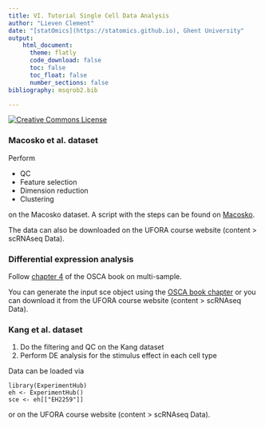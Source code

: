 ```yaml
---
title: VI. Tutorial Single Cell Data Analysis 
author: "Lieven Clement"
date: "[statOmics](https://statomics.github.io), Ghent University"
output:
    html_document:
      theme: flatly     
      code_download: false
      toc: false
      toc_float: false
      number_sections: false
bibliography: msqrob2.bib

---
```


<a rel="license" href="https://creativecommons.org/licenses/by-nc-sa/4.0"><img alt="Creative Commons License" style="border-width:0" src="https://i.creativecommons.org/l/by-nc-sa/4.0/88x31.png" /></a>

### Macosko et al. dataset

Perform 

- QC
- Feature selection
- Dimension reduction 
- Clustering

on the Macosko dataset. A script with the steps can be found on
[Macosko](./singleCell_MacoskoWorkflow_blank.html). 

The data can also be downloaded on the UFORA course website (content > scRNAseq Data). 

### Differential expression analysis 

Follow [chapter 4](http://bioconductor.org/books/3.16/OSCA.multisample/multi-sample-comparisons.html) of the OSCA book on multi-sample.

You can generate the input sce object using the [OSCA book chapter](http://bioconductor.org/books/3.16/OSCA.multisample/chimeric-mouse-embryo-10x-genomics.html#chimeric-mouse-embryo-10x-genomics) or you can download it from the UFORA course website (content > scRNAseq Data). 

### Kang et al. dataset

1. Do the filtering and QC on the Kang dataset 
2. Perform DE analysis for the stimulus effect in each cell type

Data can be loaded via 

```
library(ExperimentHub)
eh <- ExperimentHub()
sce <- eh[["EH2259"]]
```

or on the UFORA course website (content > scRNAseq Data). 
